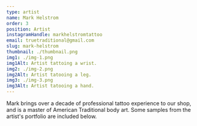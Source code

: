 ```yaml
---
type: artist
name: Mark Helstrom
order: 3
position: Artist
instagramHandle: markhelstromtattoo
email: truetraditional@gmail.com
slug: mark-helstrom
thumbnail: ./thumbnail.png
img1: ./img-1.png
img1Alt: Artist tattoing a wrist.
img2: ./img-2.png
img2Alt: Artist tatooing a leg.
img3: ./img-3.png
img3Alt: Artist tatooing a hand.
---
```


Mark brings over a decade of professional tattoo experience to our shop,
and is a master of American Traditional body art. Some samples
from the artist's portfolio are included below.
